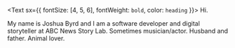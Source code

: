<Text sx={{ fontSize: [4, 5, 6], fontWeight: `bold`, color: `heading` }}>
  Hi.
</Text>

My name is Joshua Byrd and I am a software developer and digital storyteller at ABC News Story Lab. Sometimes musician/actor. Husband and father. Animal lover.

